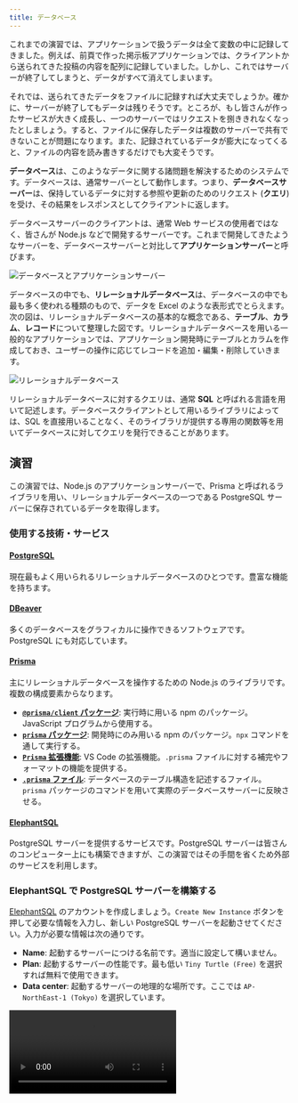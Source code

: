 ```yaml
---
title: データベース
---
```



これまでの演習では、アプリケーションで扱うデータは全て変数の中に記録してきました。例えば、前頁で作った掲示板アプリケーションでは、クライアントから送られてきた投稿の内容を配列に記録していました。しかし、これではサーバーが終了してしまうと、データがすべて消えてしまいます。

それでは、送られてきたデータをファイルに記録すれば大丈夫でしょうか。確かに、サーバーが終了してもデータは残りそうです。ところが、もし皆さんが作ったサービスが大きく成長し、一つのサーバーではリクエストを捌ききれなくなったとしましょう。すると、ファイルに保存したデータは複数のサーバーで共有できないことが問題になります。また、記録されているデータが膨大になってくると、ファイルの内容を読み書きするだけでも大変そうです。

**データベース**は、このようなデータに関する諸問題を解決するためのシステムです。データベースは、通常サーバーとして動作します。つまり、**データベースサーバー**は、保持しているデータに対する参照や更新のためのリクエスト (**クエリ**) を受け、その結果をレスポンスとしてクライアントに返します。

データベースサーバーのクライアントは、通常 Web サービスの使用者ではなく、皆さんが Node.js などで開発するサーバーです。これまで開発してきたようなサーバーを、データベースサーバーと対比して**アプリケーションサーバー**と呼びます。

![データベースとアプリケーションサーバー](./database-application-server.drawio.svg)

データベースの中でも、**リレーショナルデータベース**は、データベースの中でも最も多く使われる種類のもので、データを Excel のような表形式でとらえます。次の図は、リレーショナルデータベースの基本的な概念である、**テーブル**、**カラム**、**レコード**について整理した図です。リレーショナルデータベースを用いる一般的なアプリケーションでは、アプリケーション開発時にテーブルとカラムを作成しておき、ユーザーの操作に応じてレコードを追加・編集・削除していきます。

![リレーショナルデータベース](./relational-database-concept.png)

リレーショナルデータベースに対するクエリは、通常 **SQL** と呼ばれる言語を用いて記述します。データベースクライアントとして用いるライブラリによっては、SQL を直接用いることなく、そのライブラリが提供する専用の関数等を用いてデータベースに対してクエリを発行できることがあります。

## 演習

この演習では、Node.js のアプリケーションサーバーで、Prisma と呼ばれるライブラリを用い、リレーショナルデータベースの一つである PostgreSQL サーバーに保存されているデータを取得します。

### 使用する技術・サービス

#### [PostgreSQL](https://www.postgresql.org/)

現在最もよく用いられるリレーショナルデータベースのひとつです。豊富な機能を持ちます。

#### [DBeaver](https://dbeaver.io/)

多くのデータベースをグラフィカルに操作できるソフトウェアです。PostgreSQL にも対応しています。

#### [Prisma](https://www.prisma.io/)

主にリレーショナルデータベースを操作するための Node.js の<Term type="library">ライブラリ</Term>です。複数の構成要素からなります。

- [**`@prisma/client` パッケージ**](https://www.npmjs.com/package/@prisma/client): 実行時に用いる npm のパッケージ。JavaScript プログラムから使用する。
- [**`prisma` パッケージ**](https://www.npmjs.com/package/prisma): 開発時にのみ用いる npm のパッケージ。`npx` コマンドを通して実行する。
- [**`Prisma` 拡張機能**](https://marketplace.visualstudio.com/items?itemName=Prisma.prisma): VS Code の拡張機能。`.prisma` ファイルに対する補完やフォーマットの機能を提供する。
- [**`.prisma` ファイル**](https://www.prisma.io/docs/concepts/components/prisma-schema): データベースのテーブル構造を記述するファイル。`prisma` パッケージのコマンドを用いて実際のデータベースサーバーに反映させる。

#### [ElephantSQL](https://www.elephantsql.com/)

PostgreSQL サーバーを提供するサービスです。PostgreSQL サーバーは皆さんのコンピューター上にも構築できますが、この演習ではその手間を省くため外部のサービスを利用します。

### ElephantSQL で PostgreSQL サーバーを構築する

[ElephantSQL](https://www.elephantsql.com) のアカウントを作成しましょう。`Create New Instance` ボタンを押して必要な情報を入力し、新しい PostgreSQL サーバーを起動させてください。入力が必要な情報は次の通りです。

- **Name**: 起動するサーバーにつける名前です。適当に設定して構いません。
- **Plan**: 起動するサーバーの性能です。最も低い `Tiny Turtle (Free)` を選択すれば無料で使用できます。
- **Data center**: 起動するサーバーの地理的な場所です。ここでは `AP-NorthEast-1 (Tokyo)` を選択しています。

<video src={newPostgresqlInstanceVideo} controls />

### DBeaver で PostgreSQL サーバーに接続する

[DBeaver](https://dbeaver.io) をインストールしましょう。続いて、ElephantSQL の管理画面で接続情報を表示し、その情報を DBeaver に入力して前項で起動した PostgreSQL サーバーに接続しましょう。

<video src={connectDbeaverToDatabaseVideo} controls />

この時点では、まだデータベース上にテーブルが作成されていません。DBeaver 上で作成することもできますが、今回は Prisma を使用して作成することにします。

### Prisma でテーブル構造を作成する

VS Code 向けの Prisma 拡張機能をインストールしましょう。

![Prisma 拡張機能のインストール](./install-prisma-extension.png)

新しいフォルダを VS Code で開き、`npm init` コマンドを使用して `package.json` ファイルを作成した後、

```shell
npx prisma init
```

コマンドを実行します。パッケージを実行しても良いか尋ねられる場合は、`y` を入力して許可しましょう。

<video src={prismaInitVideo} controls muted autoPlay loop />

:::tip <Term type="npxCommand">`npx` コマンド</Term>

<p><Term type="npxCommand"><code>npx</code> コマンド</Term>は、npm のパッケージを、プログラムからではなく直接実行するためのコマンドです。npm には <code>prisma</code> パッケージのように、直接実行専用のパッケージも存在します。</p>

:::

続いて、ElephantSQL からデータベースへの接続情報を `.env` ファイルにコピーします。これにより、Prisma は ElephantSQL 上の PostgreSQL サーバーと接続できるようになります。

<video src={copySecretValuesVideo} controls muted autoPlay loop />

`prisma/schema.prisma` ファイルを、次のように編集し、データベースのテーブルとカラムを定義します。

```javascript
// This is your Prisma schema file,
// learn more about it in the docs: https://pris.ly/d/prisma-schema

generator client {
  provider = "prisma-client-js"
}

datasource db {
  provider = "postgresql"
  url      = env("DATABASE_URL")
}

model Todo {
  id   Int    @id @default(autoincrement())
  name String
}
```

完了したら、

```shell
npx prisma db push
```

コマンドを実行しましょう。すると、データベースに `schema.prisma` に書かれた通りのテーブルとカラムが作成されるので、DBeaver で確認してみてください。接続を一旦切断し、再接続する必要があります。また、このとき、後述する `@prisma/client` パッケージが自動的にインストールされます。

<video src={prismaDbPushVideo} controls />

### DBeaver で Prisma が作成したテーブルにレコードを追加する

Prisma が作成したテーブルに、DBeaver を用いてレコードを追加しましょう。

<video src={createRecordInDatabaseVideo} controls />

### Prisma でデータベースのデータを読み書きする

Node.js から Prisma を利用してデータベースのデータを操作するためには、`@prisma/client` パッケージの [`PrismaClient` クラス](https://www.prisma.io/docs/reference/api-reference/prisma-client-reference#prismaclient)を用います。

- [`PrismaClient#[テーブル名].findMany` メソッド](https://www.prisma.io/docs/reference/api-reference/prisma-client-reference#findmany): 条件を満たすレコードを全て取得
- [`PrismaClient#[テーブル名].findFirst` メソッド](https://www.prisma.io/docs/reference/api-reference/prisma-client-reference#findfirst): 条件を満たす最初のレコードを取得
- [`PrismaClient#[テーブル名].findUnique` メソッド](https://www.prisma.io/docs/reference/api-reference/prisma-client-reference#findunique): レコードを一意に識別できる条件を使用してレコードを 1 つだけ取得

:::caution 非同期処理

上記の 3 つのメソッドは、<Term type="asynchronousProcess">**非同期処理**</Term>を行います。JavaScript における非同期処理とは、ファイルの入出力やネットワーク通信など、JavaScript の外側の時間のかかる処理の完了を待つ間、ほかの処理を実行できるようにする仕組みです。非同期処理を行う関数を使用するためには、次の 2 つを行います。

- 非同期処理を行う関数を呼び出す関数を定義する際、`async` キーワードをつけること
- 非同期処理を行う関数の戻り値に対し、`await` 演算子を適用すること

非同期処理に関する詳細は、[MDN の記事](https://developer.mozilla.org/ja/docs/Learn/JavaScript/Asynchronous)を参照してください。

:::

まずは、`findMany` メソッドの戻り値を、デバッガを用いて確認してみましょう。

```javascript
import { PrismaClient } from "@prisma/client";
const client = new PrismaClient();

async function main() {
  const todos = await client.todo.findMany();
  debugger;
}
main();
```

![findMany の戻り値](./find-many-result.png)

続いて、[`PrismaClient#[テーブル名].create` メソッド](https://www.prisma.io/docs/reference/api-reference/prisma-client-reference#create)を用いて、テーブルにレコードを作成してみましょう。

```javascript
import { PrismaClient } from "@prisma/client";
const client = new PrismaClient();

async function main() {
  const todos = await client.todo.create({ data: { name: "買い物をする" } });
  debugger;
}
main();
```

![create の戻り値](./create-result.png)

## 課題

PostgreSQL にデータを保存する掲示板サービスを作ってみましょう。

### 手順 1

ElephantSQL で新しいデータベースを作成しましょう。演習の手順と同じ方法で、作成したデータベースに DBeaver から接続できることを確認しましょう。

### 手順 2

新しいプロジェクト用のディレクトリを作成し、演習の手順と同じ方法で、`npx prisma init` コマンドを実行し、Prisma のセットアップをしましょう。`.env` ファイルを編集し、Prisma がデータベースに接続できるようにしましょう。

### 手順 3

作成された `.prisma` ファイルを編集し、掲示板に投稿されたメッセージを保存するためのテーブルと、そのテーブルのカラムの定義を記述しましょう。`npx prisma db push` コマンドでテーブルとカラムの定義をデータベースに反映させましょう。

### 手順 4

DBeaver を用いて掲示板の投稿のサンプルデータをデータベースに登録しましょう。

### 手順 5

演習と同じ方法で Node.js のデバッガを用い、データベースのデータが Prisma で取得できることを確認しましょう。

### 手順 6

Express をインストールし、`/` への GET リクエストに対してデータベースのデータを HTML に整形してレスポンスとして返せるようにしましょう。

### 手順 7

掲示板を投稿するための HTML のフォームを表示できるようにしましょう。

### 手順 8

前の手順で作成した HTML のフォームの送信先を作成しましょう。データは POST リクエストとして送信するようにしましょう。送られてきたデータが正しいか Node.js のデバッガを用いて確認してみましょう。

### 手順 9

送られてきたデータをデータベースに登録できるようにしましょう。DBeaver を用いて、データが実際にデータベースに登録されていることを確認しましょう。

### 手順 10

Node.js のサーバーを再起動し、データが残っていることを確認しましょう。

<ViewSource url={import.meta.url} path="_samples/forum" noCodeSandbox />
